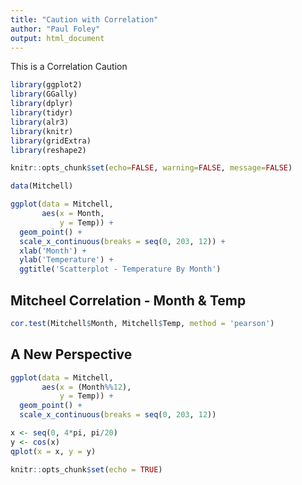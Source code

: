 ```yaml
---
title: "Caution with Correlation"
author: "Paul Foley"
output: html_document
---
```


This is a Correlation Caution

```r
library(ggplot2)
library(GGally)
library(dplyr)
library(tidyr)
library(alr3)
library(knitr)
library(gridExtra)
library(reshape2)
```

```r
knitr::opts_chunk$set(echo=FALSE, warning=FALSE, message=FALSE)
```

```r
data(Mitchell)
```

```r
ggplot(data = Mitchell,
       aes(x = Month,
           y = Temp)) +
  geom_point() +
  scale_x_continuous(breaks = seq(0, 203, 12)) +
  xlab('Month') +
  ylab('Temperature') +
  ggtitle('Scatterplot - Temperature By Month')
```

## Mitcheel Correlation - Month & Temp
```r
cor.test(Mitchell$Month, Mitchell$Temp, method = 'pearson')
```

## A New Perspective

```r
ggplot(data = Mitchell,
       aes(x = (Month%%12),
           y = Temp)) +
  geom_point() +
  scale_x_continuous(breaks = seq(0, 203, 12))

x <- seq(0, 4*pi, pi/20)
y <- cos(x)
qplot(x = x, y = y)
```

```r
knitr::opts_chunk$set(echo = TRUE)
```